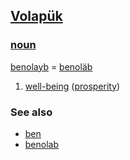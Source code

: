 == [[Volapük]] == 
=== [[noun]] === 

[[benolayb]] = [[benoläb]] 

# [[well-being]] ([[prosperity]])

=== See also ===
*[[ben]]
*[[benolab]]